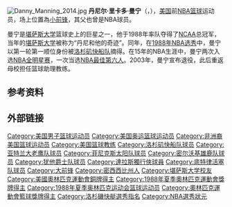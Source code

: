 {{noteTA
|G1=NBA
}}
[[File:Danny_Manning_2014.jpg|thumb]]
'''丹尼尔·里卡多·曼宁'''（{{lang-en|'''Daniel Ricardo Manning'''}}，{{bd|1966年|5月17日|catIdx=M}}），[[美国|美国]]前[[NBA|NBA]][[篮球|篮球]]运动员，场上位置為[[小前锋|小前锋]]，其父{{link-en|埃德·曼宁|Ed Manning}}也曾是NBA球员。

曼宁是[[堪萨斯大学|堪萨斯大学]]篮球史上的巨星之一，他于1988年率队夺得了[[NCAA|NCAA]]总冠军，当年的[[堪萨斯大学|堪萨斯大学]]被称为“丹尼和他的奇迹”。同年，在[[1988年NBA选秀|1988年NBA选秀]]中，曼宁以第一轮第一顺位身份被[[洛杉矶快船队|洛杉矶快船队]]摘得。在15年的NBA生涯中，曼宁两次入选[[NBA全明星赛|NBA全明星赛]]，一次当选[[NBA最佳第六人|NBA最佳第六人]]。2003年，曼宁宣布退役，此后重返母校担任篮球助理教练。

== 参考资料 ==
{{reflist}}

== 外部链接 ==
{{start}}
{{s-awards}}
{{succession box | title= NBA<br />洛杉矶快船<br />选秀状元 | before = 首任 | years= '''[[洛杉磯快艇|1988]]''' | after= [[迈克尔·奧洛沃坎迪|迈克尔·奧洛沃坎迪]]}}
{{succession box | title= [[NBA选秀状元|NBA选秀状元]] | before = [[大衛·羅賓遜|大衛·羅賓遜]] | years= '''[[1988年NBA选秀|1988]]''' | after= [[佩維斯·埃里森|佩維斯·埃里森]]}}
{{end}}

{{八大联盟年度最佳男子篮球运动员}}
{{NABC年度最佳球员}}
{{奈史密斯学院年度最佳男子球员}}
{{约翰·R·伍登年度最佳男子球员}}
{{NCAA一级男子篮球锦标赛最杰出球员}}
{{美国篮球年度最佳男运动员}}
{{1988 NBA Draft}}
{{NBA选秀状元}}
{{NBA最佳第六人}}
{{1988年夏季奥运会美国男子篮球阵容}}

{{Authority control}}
{{DEFAULTSORT:Manning, Danny}}
[[Category:美国男子篮球运动员|Category:美国男子篮球运动员]]
[[Category:美国奥运篮球运动员|Category:美国奥运篮球运动员]]
[[Category:非洲裔美国篮球运动员|Category:非洲裔美国篮球运动员]]
[[Category:美国篮球教练|Category:美国篮球教练]]
[[Category:洛杉矶快船队球员|Category:洛杉矶快船队球员]]
[[Category:亚特兰大老鹰队球员|Category:亚特兰大老鹰队球员]]
[[Category:菲尼克斯太阳队球员|Category:菲尼克斯太阳队球员]]
[[Category:密尔沃基雄鹿队球员|Category:密尔沃基雄鹿队球员]]
[[Category:犹他爵士队球员|Category:犹他爵士队球员]]
[[Category:達拉斯獨行俠球員|Category:達拉斯獨行俠球員]]
[[Category:底特律活塞队球员|Category:底特律活塞队球员]]
[[Category:大前锋|Category:大前锋]]
[[Category:密西西比州人|Category:密西西比州人]]
[[Category:堪萨斯大学校友|Category:堪萨斯大学校友]]
[[Category:美國奧林匹克運動會銅牌得主|Category:美國奧林匹克運動會銅牌得主]]
[[Category:1988年夏季奧林匹克運動會獎牌得主|Category:1988年夏季奧林匹克運動會獎牌得主]]
[[Category:1988年夏季奥林匹克运动会篮球运动员|Category:1988年夏季奥林匹克运动会篮球运动员]]
[[Category:奧林匹克運動會籃球獎牌得主|Category:奧林匹克運動會籃球獎牌得主]]
[[Category:洛杉磯快艇選秀指名|Category:洛杉磯快艇選秀指名]]
[[Category:NBA選秀狀元|Category:NBA選秀狀元]]